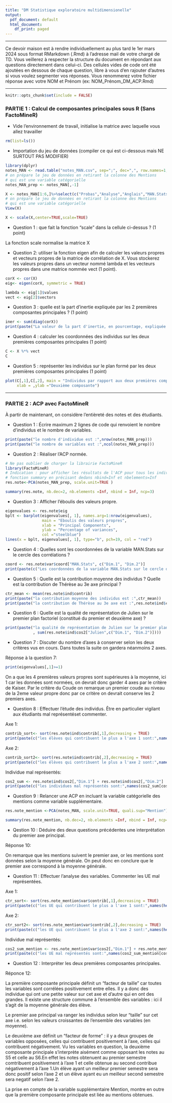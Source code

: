 ```yaml
---
title: "DM Statistique exploratoire multidimensionelle"
output:
  pdf_document: default
  html_document:
    df_print: paged
---
```


------------------------------------------------------------------------

Ce devoir maison est à rendre individuellement au plus tard le 1er mars 2024 sous format RMarkdown (.Rmd) à l'adresse mail de votre chargé de TD. Vous veillerez à respecter la structure du document en répondant aux questions directement dans celui-ci. Des cellules vides de code ont été ajoutées en dessous de chaque question, libre à vous d'en rajouter d'autres si vous voulez segmenter vos réponses. Vous renommerez votre fichier réponse avec votre NOM et Prénom (ex: NOM_Prénom_DM_ACP.Rmd)

------------------------------------------------------------------------

```r
knitr::opts_chunk$set(include = FALSE)
```

### PARTIE 1 : Calcul de composantes principales sous R (Sans FactoMineR)

-   Vide l'environnement de travail, initialise la matrice avec laquelle vous allez travailler

```r

rm(list=ls())

```

-   Importation du jeu de données (compiler ce qui est ci-dessous mais NE SURTOUT PAS MODIFIER)

```r
library(dplyr)
notes_MAN <- read.table("notes_MAN.csv", sep=";", dec=",", row.names=1, header=TRUE)
# on prépare le jeu de données en retirant la colonne des Mentions
# qui est une variable catégorielle
notes_MAN_prep <- notes_MAN[,-1]

X <- notes_MAN[1:6,]%>%select(c("Probas","Analyse","Anglais","MAN.Stats","Stats.Inférentielles"))
# on prépare le jeu de données en retirant la colonne des Mentions
# qui est une variable catégorielle
View(X)
```

```r
X <- scale(X,center=TRUE,scale=TRUE)
```

-   Question 1 : que fait la fonction “scale” dans la cellule ci-dessus ? (1 point)

La fonction scale normalise la matrice X

-   Question 2: utiliser la fonction eigen afin de calculer les valeurs propres et vecteurs propres de la matrice de corrélation de X. Vous stockerez les valeurs propres dans un vecteur nommé lambda et les vecteurs propres dans une matrice nommée vect (1 point).

```r
corX <- cor(X)
eig<- eigen(corX, symmetric = TRUE)
```

```r
lambda <- eig[1]$values
vect <- eig[2]$vectors
```

-   Question 3 : quelle est la part d’inertie expliquée par les 2 premières composantes principales ? (1 point)

```r
iner <- sum(diag(corX))
print(paste("La valeur de la part d'inertie, en pourcentage, expliquée par les 2 premières composantes principales est",100 * (lambda[1] + lambda[2])/iner))
```

-   Question 4 : calculer les coordonnées des individus sur les deux premières composantes principales (1 point)

```r
C <- X %*% vect
C
```

-   Question 5 : représenter les individus sur le plan formé par les deux premières composantes principales (1 point)

```r
plot(C[,1],C[,2], main = "Individus par rapport aux deux premières composantes",
     xlab = ,ylab ="Deuxième composante")
```

------------------------------------------------------------------------

### PARTIE 2 : ACP avec FactoMineR

À partir de maintenant, on considère l'entièreté des notes et des étudiants.

-   Question 1 : Écrire maximum 2 lignes de code qui renvoient le nombre d’individus et le nombre de variables.

```r
print(paste("le nombre d'individue est :",nrow(notes_MAN_prep)))
print(paste("le nombre de variables est :",ncol(notes_MAN_prep)))
```

-   Question 2 : Réaliser l’ACP normée.

```r
# Ne pas oublier de charger la librairie FactoMineR
library(FactoMineR)
# Indication : pour afficher les résultats de l'ACP pour tous les individus, utiliser la 
# fonction summary en précisant dedans nbind=Inf et nbelements=Inf
res.note<-PCA(notes_MAN_prep, scale.unit=TRUE )

summary(res.note, nb.dec=2, nb.elements =Inf, nbind = Inf, ncp=3)
```

-   Question 3 : Afficher l’éboulis des valeurs propre.

```r
eigenvalues <- res.note$eig
bplt <- barplot(eigenvalues[, 1], names.arg=1:nrow(eigenvalues),
                main = "Eboulis des valeurs propres",
                xlab = "Principal Components",
                ylab = "Percentage of variances",
                col ="steelblue")
lines(x = bplt, eigenvalues[, 1], type="b", pch=19, col = "red")
```

-   Question 4 : Quelles sont les coordonnées de la variable MAN.Stats sur le cercle des corrélations ?

```r
coord <- res.note$var$coord["MAN.Stats", c("Dim.1", "Dim.2")]
print(paste(c("Les coordonnées de la variable MAN.Stats sur le cercle des corrélations sont :",coord)))
```

-   Question 5 : Quelle est la contribution moyenne des individus ? Quelle est la contribution de Thérèse au 3e axe principal ?

```r
ctr_mean <- mean(res.note$ind$contrib)
print(paste("la contribution moyenne des individus est :",ctr_mean))
print(paste("la contribution de Thérèse au 3e axe est :",res.note$ind$contrib["Thérèse","Dim.3"]))
```

-   Question 6 : Quelle est la qualité de représentation de Julien sur le premier plan factoriel (constitué du premier et deuxième axe) ?

```r
print(paste("la qualité de représentation de Julien sur le premier plan factoriel est :"
            , sum(res.note$ind$cos2["Julien",c("Dim.1", "Dim.2")])))
```

-   Question 7 : Discuter du nombre d’axes à conserver selon les deux critères vus en cours. Dans toutes la suite on gardera néanmoins 2 axes.

Réponse à la question 7:
```r
print(eigenvalues[,1]>=1)
```

On a que les 4 premières valeurs propres sont supérieures à la moyenne, ici 1 car les données sont normées, on devrait donc garder 4  axes par le critère de Kaiser.
Par le critère du Coude on remarque un premier coude au niveau de la 2eme valeur propre donc par ce critère on devrait conserve les 2 premiers axes.

-   Question 8 : Effectuer l’étude des individus. Être en particulier vigilant aux étudiants mal représentéset commenter.

Axe 1:

```r
contrib_sort<- sort(res.note$ind$contrib[,1],decreasing = TRUE)
print(paste(c("les élèves qui contribuent le plus a l'axe 1 sont:",names(head(contrib_sort,3)))))
```
Axe 2:

```r
contrib_sort2<- sort(res.note$ind$contrib[,2],decreasing = TRUE)
print(paste(c("les élèves qui contribuent le plus a l'axe 2 sont:",names(head(contrib_sort2,3)))))
```
Individue mal représentés:

```r
cos2_sum <- res.note$ind$cos2[,"Dim.1"] + res.note$ind$cos2[,"Dim.2"]
print(paste(c("les individues mal représentés sont:",names(cos2_sum[cos2_sum<mean(res.note$ind$cos2[,1:2])]))))
```

-   Question 9 : Relancer une ACP en incluant la variable catégorielle des mentions comme variable supplémentaire.
```r
res.note_mention <-PCA(notes_MAN, scale.unit=TRUE, quali.sup="Mention")

summary(res.note_mention, nb.dec=2, nb.elements =Inf, nbind = Inf, ncp=3)
```

-   Qestion 10 : Déduire des deux questions précédentes une interprétation du premier axe principal.

Réponse 10:

On remarque que les mentions suivent le premier axe, or les mentions sont données selon la moyenne générale. On peut donc en conclure que le premier axe correspond à la moyenne générale.

-   Question 11 : Effectuer l’analyse des variables. Commenter les UE mal représentées.

Axe 1:

```r
ctr_sort<- sort(res.note_mention$var$contrib[,1],decreasing = TRUE)
print(paste(c("les UE qui contribuent le plus a l'axe 1 sont:",names(head(ctr_sort,3)))))
```
Axe 2:

```r
ctr_sort2<- sort(res.note_mention$var$contrib[,2],decreasing = TRUE)
print(paste(c("les UE qui contribuent le plus a l'axe 2 sont:",names(head(ctr_sort2,3)))))
```
Individue mal représentés:

```r
cos2_sum_mention <- res.note_mention$var$cos2[,"Dim.1"] + res.note_mention$var$cos2[,"Dim.2"]
print(paste(c("les UE mal représentés sont:",names(cos2_sum_mention[cos2_sum_mention<0.6]))))
```

-   Question 12 : Interpréter les deux premières composantes principales.

Réponce 12:

La première composante principale définit un “facteur de taille” car
toutes les variables sont corrélées positivement entre elles. Il y a donc des individue qui ont une petite valeur sur cet axe et d'autre qui en ont des grandes. Il existe une structure commune à l’ensemble des variables :
ici il s'agit de la moyenne générale des élève.

Le premier axe principal va ranger les individus selon leur “taille” sur
cet axe i.e. selon les valeurs croissantes de l’ensemble des variables (en
moyenne).

Le deuxième axe définit un “facteur de forme” : il y a deux groupes de variables
opposées, celles qui contribuent positivement à l’axe, celles qui contribuent
négativement. Vu les variables en question, la deuxième composante principale
s’interprète aisément comme opposant les notes au S5 et celle au S6.En effet les notes obtenuent au premier semestre comtribuent positivement à l'axe 1 et celle obtenue au second contribue négativement à l'axe 1.Un élève ayant un meilleur premier semestre sera donc positif selon l'axe 2 et un élève ayant eu un meilleur second semestre sera negatif selon l'axe 2.

La prise en compte de la variable supplémentaire Mention, montre en outre que la
première composante principale est liée au mentions obtenues.